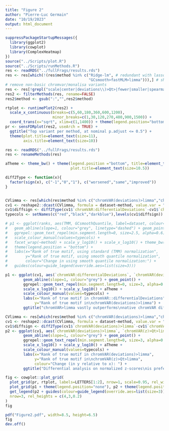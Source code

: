 ```yaml
---
title: "Figure 2"
author: "Pierre-Luc Germain"
date: "10/19/2023"
output: html_document
---
```


```r
suppressPackageStartupMessages({
  library(ggplot2)
  library(cowplot)
  library(ComplexHeatmap)
})
source("../Scripts/plot.R")
source("../Scripts/runMethods.R")
res <- readRDS("../fullFrags/results.rds")
res <- res[which(!(res$method %in% c("Ridge-lm", # redundant with lasso
                                     "GCsmooth>fastMLM>limma"))),] # show in a later step
# remove non-basic chromvar/monalisa variants
res <- res[!grepl("scale|center|deviations\\)>Qt>|fewer|smaller|spearman|permutation",res$method),]
res2 <- filterMethods(res, rename=FALSE)
res2$method <- gsub(":","",res2$method)
```

```r
rtplot <- runtimePlot2(res2) + 
  scale_x_continuous(breaks=c(5,60,180,360,600,1200),
                     minor_breaks=c(1,30,120,270,480,900,1500)) +
  coord_trans(x="sqrt", xlim=c(1,1400)) + theme(legend.position="bottom")
pr <- sensFDRplot(res2, useArch = TRUE) + 
  ggtitle("Top variant per method, at nominal p.adjust <= 0.5") +
  theme(plot.title=element_text(size=11),
        axis.title=element_text(size=10))
```


```r
res <- readRDS("../fullFrags/results.rds")
res <- renameMethods(res)

aTheme <- theme_bw() + theme(legend.position ="bottom", title=element_text(size=10),
                             plot.title=element_text(size=10.5))

diff2Type <- function(x){
  factor(sign(x), c("-1","0","1"), c("worsened","same","improved"))
}


CVlimma <- res[which(res$method %in% c("chromVAR(deviations)>limma","chromVAR:differentialDeviations")),]
cv1 <- reshape2::dcast(CVlimma, formula = dataset~method, value.var = "rank")
cv1$diffsign <- diff2Type(cv1$`chromVAR:differentialDeviations`-cv1$`chromVAR(deviations)>limma`)
typecols <- setNames(c("red","black","darkblue"),levels(cv1$diffsign))

# p1 <- ggplot(ranks, aes(TMM, GCsmoothQuantile, label=dataset, colour=type)) +
#   geom_abline(slope=1, colour="grey", linetype="dashed") + geom_point() + 
#   ggrepel::geom_text_repel(min.segment.length=0, size=2.5, alpha=0.6) + 
#   scale_colour_manual(values=typecols) +
#   facet_wrap(~method) + scale_y_log10() + scale_x_log10() + theme_bw() +
#   theme(legend.position = "bottom") + 
#   labs(x="Rank of true motif, using standard (TMM) normalization",
#        y="Rank of true motif, using smooth quantile normalization",
#        colour="Change in using smooth quantile normalization:") +
#   guides(colour=guide_legend(override.aes=list(size=3)))

p1 <- ggplot(cv1, aes(`chromVAR:differentialDeviations`, `chromVAR(deviations)>limma`, label=dataset, colour=diffsign)) + 
        geom_abline(slope=1, colour="grey") + geom_point() + 
        ggrepel::geom_text_repel(min.segment.length=0, size=3, alpha=0.7) + 
        scale_x_log10() + scale_y_log10() + aTheme +
        scale_colour_manual(values=typecols) +
        labs(x="Rank of true motif in chromVAR::differentialDeviations",
             y="Rank of true motif in\nchromVAR(deviations)>limma") +
        ggtitle("chromVAR>limma vastly outperforms\nnative chromVAR differential analysis")

CVlimma <- res[which(res$method %in% c("chromVAR(deviations)>limma","chromVAR(z)>Qt>limma")),]
cv1 <- reshape2::dcast(CVlimma, formula = dataset~method, value.var = "rank")
cv1$diffsign <- diff2Type(cv1$`chromVAR(deviations)>limma`-cv1$`chromVAR(z)>Qt>limma`)
p2 <- ggplot(cv1, aes(`chromVAR(deviations)>limma`, `chromVAR(z)>Qt>limma`, label=dataset, colour=diffsign)) + 
        geom_abline(slope=1, colour="grey") + geom_point() + 
        ggrepel::geom_text_repel(min.segment.length=0, size=3, alpha=0.7) + 
        scale_x_log10() + scale_y_log10() + aTheme +
        scale_colour_manual(values=typecols) +
        labs(x="Rank of true motif in chromVAR(deviations)>limma",
             y="Rank of true motif in\nchromVAR(z)>Qt>limma",
             colour="Change (in y relative to x): ") +
        ggtitle("Differential analysis on normalized z-scores\nis preferable to using the adjusted deviations")
```


```r
fig <- cowplot::plot_grid(
  plot_grid(pr, rtplot, labels=LETTERS[1:2], nrow=1, scale=0.95, rel_widths=c(4,3.5)),
  plot_grid(p1 + theme(legend.position="none"), p2 + theme(legend.position = "none"), scale=0.95, labels=LETTERS[3:4]),
  get_legend(p2 + guides(colour=guide_legend(override.aes=list(size=3)))),
  nrow=3, rel_heights = c(4,3,0.2)
)
fig
```

```r
pdf("Figure2.pdf", width=8.5, height=6.5)
fig
dev.off()
```

